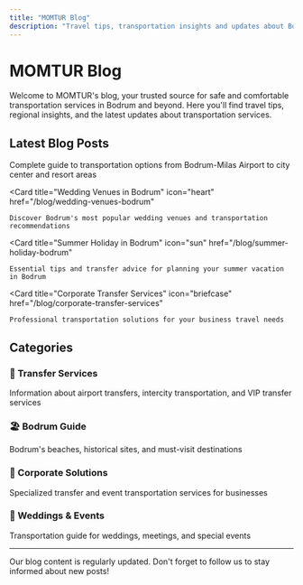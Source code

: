 ```yaml
---
title: "MOMTUR Blog"
description: "Travel tips, transportation insights and updates about Bodrum and surrounding areas"
---
```


# MOMTUR Blog

Welcome to MOMTUR's blog, your trusted source for safe and comfortable transportation services in Bodrum and beyond. Here you'll find travel tips, regional insights, and the latest updates about transportation services.

## Latest Blog Posts

<CardGroup cols={2}>
  <Card
    title="Bodrum Airport Transfer Guide"
    icon="plane"
    href="/blog/bodrum-airport-transfer-guide"
  >
    Complete guide to transportation options from Bodrum-Milas Airport to city center and resort areas
  </Card>
  
  <Card
    title="Wedding Venues in Bodrum"
    icon="heart"
    href="/blog/wedding-venues-bodrum"
  >
    Discover Bodrum's most popular wedding venues and transportation recommendations
  </Card>
  
  <Card
    title="Summer Holiday in Bodrum"
    icon="sun"
    href="/blog/summer-holiday-bodrum"
  >
    Essential tips and transfer advice for planning your summer vacation in Bodrum
  </Card>
  
  <Card
    title="Corporate Transfer Services"
    icon="briefcase"
    href="/blog/corporate-transfer-services"
  >
    Professional transportation solutions for your business travel needs
  </Card>
</CardGroup>

## Categories

### 🚗 Transfer Services
Information about airport transfers, intercity transportation, and VIP transfer services

### 🏖️ Bodrum Guide
Bodrum's beaches, historical sites, and must-visit destinations

### 💼 Corporate Solutions
Specialized transfer and event transportation services for businesses

### 💑 Weddings & Events
Transportation guide for weddings, meetings, and special events

---

<Info>
Our blog content is regularly updated. Don't forget to follow us to stay informed about new posts!
</Info>